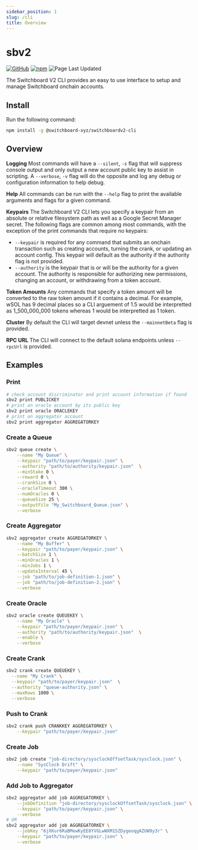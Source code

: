 ```yaml
---
sidebar_position: 1
slug: /cli
title: Overview
---
```


# sbv2

[![GitHub](https://img.shields.io/badge/--181717?logo=github&logoColor=ffffff)](https://github.com/switchboard-xyz/switchboard-v2/tree/main/cli) [![npm](https://img.shields.io/npm/v/@switchboard-xyz/switchboardv2-cli)](https://www.npmjs.com/package/@switchboard-xyz/switchboardv2-cli) ![Page Last Updated](./page-last-updated.svg)

The Switchboard V2 CLI provides an easy to use interface to setup and manage Switchboard onchain accounts.

## Install

Run the following command:

```bash npm2yarn
npm install -g @switchboard-xyz/switchboardv2-cli
```

## Overview

**Logging** Most commands will have a `--silent`, `-s` flag that will suppress console output and only output a new account public key to assist in scripting. A `--verbose`, `-v` flag will do the opposite and log any debug or configuration information to help debug.

**Help** All commands can be run with the `--help` flag to print the available arguments and flags for a given command.

**Keypairs** The Switchboard V2 CLI lets you specify a keypair from an absolute or relative filesystem path as well as a Google Secret Manager secret. The following flags are common among most commands, with the exception of the print commands that require no keypairs:

- `--keypair` is required for any command that submits an onchain transaction such as creating accounts, turning the crank, or updating an account config. This keypair will default as the authority if the authority flag is not provided.
- `--authority` is the keypair that is or will be the authority for a given account. The authority is responsible for authorizing new permissions, changing an account, or withdrawing from a token account.

**Token Amounts**
Any commands that specify a token amount will be converted to the raw token amount if it contains a decimal. For example, wSOL has 9 decimal places so a CLI arguement of 1.5 would be interpretted as 1_500_000_000 tokens whereas 1 would be interpretted as 1 token.

**Cluster** By default the CLI will target devnet unless the `--mainnetBeta` flag is provided.

**RPC URL** The CLI will connect to the default solana endpoints unless `--rpcUrl` is provided.

## Examples

### Print

```bash
# check account discriminator and print account information if found
sbv2 print PUBLICKEY
# print an oracle account by its public key
sbv2 print oracle ORACLEKEY
# print an aggregator account
sbv2 print aggregator AGGREGATORKEY
```

### Create a Queue

```bash
sbv2 queue create \
    --name "My Queue" \
    --keypair "path/to/payer/keypair.json" \
    --authority "path/to/authority/keypair.json"  \
    --minStake 0 \
    --reward 0 \
    --crankSize 0 \
    --oracleTimeout 300 \
    --numOracles 0 \
    --queueSize 25 \
    --outputFile "My_Switchboard_Queue.json" \
    --verbose
```

### Create Aggregator

```bash
sbv2 aggregator create AGGREGATORKEY \
    --name "My Buffer" \
    --keypair "path/to/payer/keypair.json" \
    --batchSize 1 \
    --minOracles 1 \
    --minJobs 1 \
    --updateInterval 45 \
    --job "path/to/job-definition-1.json" \
    --job "path/to/job-definition-2.json" \
    --verbose
```

### Create Oracle

```bash
sbv2 oracle create QUEUEKEY \
    --name "My Oracle" \
    --keypair "path/to/payer/keypair.json" \
    --authority "path/to/authority/keypair.json"  \
    --enable \
    --verbose
```

### Create Crank

```bash
sbv2 crank create QUEUEKEY \
  --name "My Crank" \
  --keypair "path/to/payer/keypair.json"  \
  --authority "queue-authority.json" \
  --maxRows 1000 \
  --verbose
```

### Push to Crank

```bash
sbv2 crank push CRANKKEY AGGREGATORKEY \
    --keypair "path/to/payer/keypair.json"
```

### Create Job

```bash
sbv2 job create "job-directory/sysclockOffsetTask/sysclock.json" \
    --name "SysClock Drift" \
    --keypair "path/to/payer/keypair.json"
```

### Add Job to Aggregator

```bash
sbv2 aggregator add job AGGREGATORKEY \
    --jobDefinition "job-directory/sysclockOffsetTask/sysclock.json" \
    --keypair "path/to/payer/keypair.json" \
    --verbose
# OR
sbv2 aggregator add job AGGREGATORKEY \
    --jobKey "6jXKur6RaBMewKyEE8YVGLwWXM15ZDygeoqgAZUW9y3r" \
    --keypair "path/to/payer/keypair.json" \
    --verbose
```

<!--



#### Permit an Aggregator

### Create Queue from JSON

#### Adding Aggregators -->
